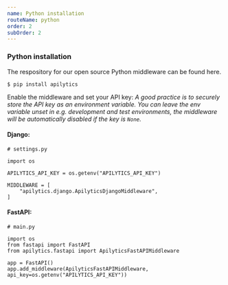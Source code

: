 ```yaml
---
name: Python installation
routeName: python
order: 2
subOrder: 2
---
```


### Python installation

The respository for our open source Python middleware can be found <ExternalLink href="https://github.com/apilytics/apilytics-python">here</ExternalLink>.

`$ pip install apilytics`

Enable the middleware and set your API key:
_A good practice is to securely store the API key as an environment variable.
You can leave the env variable unset in e.g. development and test environments,
the middleware will be automatically disabled if the key is `None`._

#### Django:

```
# settings.py

import os

APILYTICS_API_KEY = os.getenv("APILYTICS_API_KEY")

MIDDLEWARE = [
    "apilytics.django.ApilyticsDjangoMiddleware",
]
```

#### FastAPI:

```
# main.py

import os
from fastapi import FastAPI
from apilytics.fastapi import ApilyticsFastAPIMiddleware

app = FastAPI()
app.add_middleware(ApilyticsFastAPIMiddleware, api_key=os.getenv("APILYTICS_API_KEY"))
```
